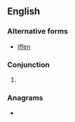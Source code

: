 ==English==
{{tea room|y=2012|m=October}}

===Alternative forms===
* [[iffen]]

===Conjunction===
{{en-con}}

# {{eye dialect of|if|lang=en}}

===Anagrams===
* {{anagrams|en|Enif|Fein|Fine|NiFe|feni|fine|neif|nief|nife}}